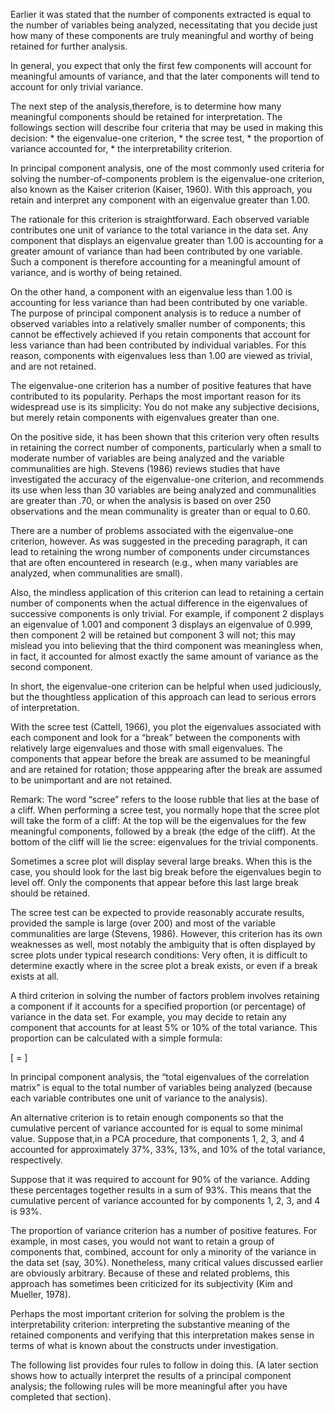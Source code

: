 


\subsection{Determining the Number of Meaningful Components to Retain}
Earlier it was stated that the number of components extracted is equal to the number of variables
being analyzed, necessitating that you decide just how many of these components are truly
meaningful and worthy of being retained for further analysis.

In general, you expect
that only the first few components will account for meaningful amounts of variance, and that the
later components will tend to account for only trivial variance.

The next step of the analysis,therefore, is to determine how many meaningful components should be retained for
interpretation.  The followings section will describe four criteria that may be used in making this decision:
 *  the eigenvalue-one criterion, *  the scree test, *  the proportion of variance accounted for, *  the
interpretability criterion.



\subsection{The Eigenvalue-One Criterion}  In principal component analysis, one of the most commonly
used criteria for solving the number-of-components problem is the eigenvalue-one criterion, also
known as the Kaiser criterion (Kaiser, 1960).  With this approach, you retain and interpret any
component with an eigenvalue greater than 1.00.

The rationale for this criterion is straightforward.  Each observed variable contributes one unit of
variance to the total variance in the data set.  Any component that displays an eigenvalue greater
than 1.00 is accounting  for a greater amount of variance than had been contributed by one
variable.  Such a component is therefore accounting for a meaningful amount of variance, and is
worthy of being retained.

On the other hand, a component with an eigenvalue less than 1.00 is accounting for less variance
than had been contributed by one variable.  The purpose of principal component analysis is to
reduce a number of observed variables into a relatively smaller number of components; this
cannot be effectively achieved if you retain components that account for less variance than had
been contributed by individual variables.  For this reason, components with eigenvalues less than
1.00 are viewed as trivial, and are not retained.


\subsubsection{Advantages and Disadvantages}
The eigenvalue-one criterion has a number of positive features that have contributed to its
popularity.  Perhaps the most important reason for its widespread use is its simplicity:  You do
not make any subjective decisions, but merely retain components with eigenvalues greater than
one.

On the positive side, it has been shown that this criterion very often results in retaining the
correct number of components, particularly when a small to moderate number of variables are
being analyzed and the variable communalities are high.  Stevens (1986) reviews studies that
have investigated the accuracy of the eigenvalue-one criterion, and recommends its use when
less than 30 variables are being analyzed and communalities are greater than .70, or when the
analysis is based on over 250 observations and the mean communality is greater than or equal to
0.60.

There are a number of problems associated with the eigenvalue-one criterion, however.  As was
suggested in the preceding paragraph, it can lead to retaining the wrong number of components
under circumstances that are often encountered in research (e.g., when many variables are
analyzed, when communalities are small).

Also, the mindless application of this criterion can
lead to retaining a certain number of components when the actual difference in the eigenvalues
of successive components is only trivial.  For example, if component 2 displays an eigenvalue of
1.001 and component 3 displays an eigenvalue of 0.999, then component 2 will be retained but
component 3 will not; this may mislead you into believing that the third component was
meaningless when, in fact, it accounted for almost exactly the same amount of variance as the
second component.

In short, the eigenvalue-one criterion can be helpful when used judiciously,
but the thoughtless application of this approach can lead to serious errors of interpretation.

\subsection{The scree test} With the scree test (Cattell, 1966), you plot the eigenvalues associated with
each component and look for a break between the components with relatively large
eigenvalues and those with small eigenvalues.  The components that appear before the break are
assumed to be meaningful and are retained for rotation; those apppearing after the break are
assumed to be unimportant and are not retained.

Remark: The word scree refers to the loose rubble that lies at
the base of a cliff.  When performing a scree test, you normally hope that the scree plot
will take the form of a cliff:  At the top will be the eigenvalues for the few meaningful
components, followed by a break (the edge of the cliff).  At the bottom of the cliff will lie
the scree:  eigenvalues for the trivial components.

\begin{figure}[h!]
\begin{center}
% Requires \usepackage{graphicx}
\includegraphics[scale=0.9]{3AScree1.jpg}\\
\caption{Example of a Scree Plot}\label{Scree Plot}
\end{center}

\end{figure}


Sometimes a scree plot will display several large breaks.  When this is the case, you should look
for the last big break before the eigenvalues begin to level off. Only the components that appear
before this last large break should be retained.

\subsubsection{Advantages and Disadvantages}
The scree test can be expected to provide reasonably accurate results, provided the sample is
large (over 200) and most of the variable communalities are large (Stevens, 1986).  However,
this criterion has its own weaknesses as well, most notably the ambiguity that is often displayed
by scree plots under typical research conditions:  Very often, it is difficult to determine exactly
where in the scree plot a break exists, or even if a break exists at all.

\subsection{Proportion of Variance Accounted For}

A third criterion in solving the number of factors
problem involves retaining a component if it accounts for a specified proportion (or percentage)
of variance in the data set.  For example, you may decide to retain any component that accounts
for at least $5\%$ or $10\%$ of the total variance.  This proportion can be calculated with a simple
formula:

\[ \mbox{Proportion}  = \frac{\mbox{Eigenvalue for the component of interest}}{\mbox{Total eigenvalues of the correlation matrix}}  \]

In principal component analysis, the total eigenvalues of the correlation matrix is equal to the
total number of variables being analyzed (because each variable contributes one unit of variance
to the analysis).

An alternative criterion is to retain enough components so that the cumulative percent of variance
accounted for is equal to some minimal value.  Suppose that,in a PCA procedure, that components 1, 2, 3,
and 4 accounted for approximately $37\%$, $33\%$, $13\%$, and $10\%$ of the total variance, respectively.

Suppose that it was required to account for $90\%$ of the variance. Adding these percentages together results in a sum of $93\%$.  This means that the cumulative percent of variance accounted for by components 1, 2, 3, and 4 is $93\%$.

\begin{figure}[h!]
\begin{center}
% Requires \usepackage{graphicx}
\includegraphics[scale=0.9]{3AEigen.jpg}\\
\caption{Eigenvalue Table}\label{Eigenvalue Table}
\end{center}

\end{figure}


\subsubsection{Advantages and Disadvantages}

The proportion of variance criterion has a number of positive features.  For example, in most
cases, you would not want to retain a group of components that, combined, account for only a
minority of the variance in the data set (say, $30\%$).  Nonetheless, many critical values discussed
earlier are obviously arbitrary.  Because of these and related problems, this approach has sometimes been
criticized for its subjectivity (Kim and Mueller, 1978).

\subsection{The Interpretability Criteria}

Perhaps the most important criterion for solving the \textbf{\emph{number of-components}} problem is the interpretability criterion:  interpreting the substantive meaning of the retained components and verifying that this interpretation makes sense in terms of what is known about the constructs under investigation.


The following list provides four rules to follow in doing this.  (A later section shows how to
actually interpret the results of a principal component analysis; the following rules will be more
meaningful after you have completed that section).

\begin{enumerate}
*  Are there at least three variables (items) with significant loadings on each retained
component?  A solution is less satisfactory if a given component is measured by less than
three variables.

*   Do the variables that load on a given component share the same conceptual meaning?
For example, if three questions on a survey all load on component 1, do all three of these
questions seem to be measuring the same construct?

*   Do the variables that load on different components seem to be measuring different
constructs?  For example, if three questions load on component 1, and three other
questions load on component 2, do the first three questions seem to be measuring a
construct that is conceptually different from the construct measured by the last three
questions?

*   Does the rotated factor pattern demonstrate simple structure?  Simple structure
means that the pattern possesses two characteristic:


* [(a)] Most of the variables have
relatively high factor loadings on only one component, and near zero loadings on the other
components, and * [(b)] most components have relatively high factor loadings for some
variables, and near-zero loadings for the remaining variables.

\end{enumerate}

